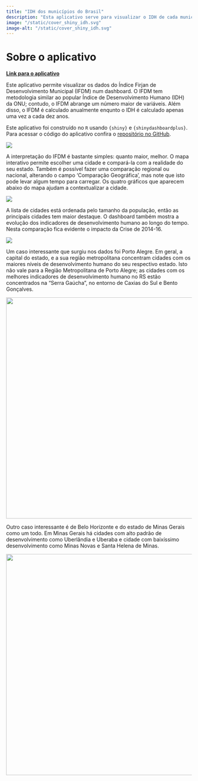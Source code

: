 ```yaml
---
title: "IDH dos municípios do Brasil"
description: "Esta aplicativo serve para visualizar o IDH de cada município no Brasil ao longo dos anos."
image: "/static/cover_shiny_idh.svg"
image-alt: "/static/cover_shiny_idh.svg"
---
```


# Sobre o aplicativo

[**Link para o aplicativo**](https://viniciusoike.shinyapps.io/shiny-firjan-ifdm/)

Este aplicativo permite visualizar os dados do Índice Firjan de Desenvolvimento Municipal (IFDM) num dashboard. O IFDM tem metodologia similar ao popular Índice de Desenvolvimento Humano (IDH) da ONU; contudo, o IFDM abrange um número maior de variáveis. Além disso, o IFDM é calculado anualmente enqunto o IDH é calculado apenas uma vez a cada dez anos.

Este aplicativo foi construído no `R` usando `{shiny}` e `{shinydashboardplus}`. Para acessar o código do aplicativo confira o [repositório no GitHub](https://github.com/viniciusoike/shiny-firjan-ifdm).

![](/static/cover_shiny_idh.png){fig-align="center"}

A interpretação do IFDM é bastante simples: quanto maior, melhor. O mapa interativo permite escolher uma cidade e compará-la com a realidade do seu estado. Também é possível fazer uma comparação regional ou nacional, alterando o campo 'Comparação Geográfica', mas note que isto pode levar algum tempo para carregar. Os quatro gráficos que aparecem abaixo do mapa ajudam a contextualizar a cidade.

![](/static/images/firjan_graficos_1.png){fig-align="center"}

A lista de cidades está ordenada pelo tamanho da população, então as principais cidades tem maior destaque. O dashboard também mostra a evolução dos indicadores de desenvolvimento humano ao longo do tempo. Nesta comparação fica evidente o impacto da Crise de 2014-16.

![](/static/images/firjan_graficos_2.png){fig-align="center"}

Um caso interessante que surgiu nos dados foi Porto Alegre. Em geral, a capital do estado, e a sua região metropolitana concentram cidades com os maiores níveis de desenvolvimento humano do seu respectivo estado. Isto não vale para a Região Metropolitana de Porto Alegre; as cidades com os melhores indicadores de desenvolvimento humano no RS estão concentrados na "Serra Gaúcha", no entorno de Caxias do Sul e Bento Gonçalves.

![](/static/images/firjan_mapa_rs.png){fig-align="center" width="600"}

Outro caso interessante é de Belo Horizonte e do estado de Minas Gerais como um todo. Em Minas Gerais há cidades com alto padrão de desenvolvimento como Uberlândia e Uberaba e cidade com baixíssimo desenvolvimento como Minas Novas e Santa Helena de Minas.

![](/static/images/firjan_mapa_mg.png){fig-align="center" width="600"}
